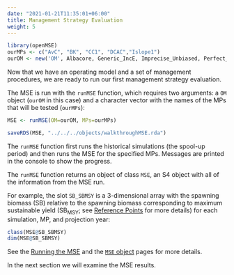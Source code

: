 ```yaml
---
date: "2021-01-21T11:35:01+06:00"
title: Management Strategy Evaluation
weight: 5
---
```


```r
library(openMSE)
ourMPs <- c("AvC", "BK", "CC1", "DCAC","Islope1") 
ourOM <- new('OM', Albacore, Generic_IncE, Imprecise_Unbiased, Perfect_Imp)
```

Now that we have an operating model and a set of management procedures, we are ready to run our first management strategy evaluation.

The MSE is run with the `runMSE` function, which requires two arguments: a `OM` object (`ourOM` in this case) and a character vector with the names of the MPs that will be tested (`ourMPs`):

```r
MSE <- runMSE(OM=ourOM, MPs=ourMPs)
```

```r
saveRDS(MSE, "../../../objects/walkthroughMSE.rda")
```

The `runMSE` function first runs the historical simulations (the spool-up period) and then runs the MSE for the specified MPs. Messages are printed in the console to show the progress. 

The `runMSE` function returns an object of class `MSE`, an S4 object with all of the information from the MSE run.

For example, the slot `SB_SBMSY` is a 3-dimensional array with the spawning biomass ($\text{SB}$) relative to the spawning biomass corresponding to maximum sustainable yield ($\text{SB}_{\text{MSY}}$; see [Reference Points](/tutorial-reference_points/) for more details) for each simulation, MP, and projection year:

```r
class(MSE@SB_SBMSY)
dim(MSE@SB_SBMSY)
```

See the [Running the MSE](/features-running-mse/) and the [`MSE` object](/object-mse/) pages for more details.

In the next section we will examine the MSE results. 
